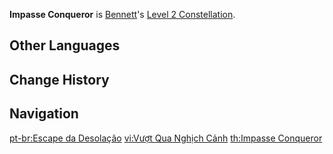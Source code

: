 {{Constellation Infobox
|image       = Constellation Impasse Conqueror.png
|description = When Bennett's HP falls below 70%, his Energy Recharge is increased by 30%.
|level       = 2
|character   = Bennett
|utility1    = Energy Recharge
}}
'''Impasse Conqueror''' is [[Bennett]]'s [[Level 2 Constellation]].
<!--
==Gameplay Notes==
-->
==Other Languages==
{{Other Languages
|en      = Impasse Conqueror
|zhs     = 踏破绝境
|zhs_rm  = Tàpò juéjìng
|zht     = 踏破絕境
|zht_rm  = Tàpò juéjìng
|zh_tl   = Impasse Breakthrough
|ja      = 絶境踏破
|ja_rm   = Zekkyou Touha{{Assumed}}
|ja_tl   = Travelling Through Impasse
|ko      = 궁지 돌파
|ko_rm   = Gungji Dolpa
|ko_tl   = Impasse Breakthrough
|es      = Huida desesperada
|es_tl   = Desperate Escape
|fr      = Brise-désespoir
|fr_tl   = Despair Breaker
|ru      = Тупиковая ситуация
|ru_tl   = 
|th      = Impasse Conqueror
|vi      = Vượt Qua Nghịch Cảnh
|vi_tl   = Overcoming Adversity
|de      = Flucht aus der Trostlosigkeit
|de_tl   = Escape from the Miserableness
|id      = Impasse Conqueror
|pt      = Escape da Desolação
|pt_tl   = Escape from Desolation
}}

==Change History==
{{Change History|1.0}}

==Navigation==
{{Talent Navbox|Bennett}}

[[pt-br:Escape da Desolação]]
[[vi:Vượt Qua Nghịch Cảnh]]
[[th:Impasse Conqueror]]